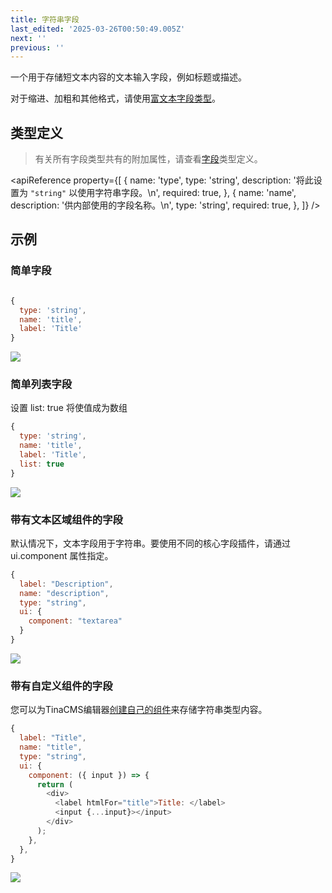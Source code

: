 ```yaml
---
title: 字符串字段
last_edited: '2025-03-26T00:50:49.005Z'
next: ''
previous: ''
---
```


一个用于存储短文本内容的文本输入字段，例如标题或描述。

对于缩进、加粗和其他格式，请使用[富文本字段类型](/docs/reference/types/rich-text)。

## 类型定义

> 有关所有字段类型共有的附加属性，请查看[字段](/docs/reference/fields)类型定义。

<apiReference
  property={[
    {
      name: 'type',
      type: 'string',
      description: '将此设置为 `"string"` 以使用字符串字段。\n',
      required: true,
    },
    {
      name: 'name',
      description: '供内部使用的字段名称。\n',
      type: 'string',
      required: true,
    },
  ]}
/>

## 示例

### 简单字段

```javascript

{
  type: 'string',
  name: 'title',
  label: 'Title'
}
```

![](/img/docs/reference/hello-world.png)

### 简单列表字段

设置 list: true 将使值成为数组

```javascript
{
  type: 'string',
  name: 'title',
  label: 'Title',
  list: true
}
```

![](/img/docs/reference/value-hello-world.png)

### 带有文本区域组件的字段

默认情况下，文本字段用于字符串。要使用不同的核心字段插件，请通过 ui.component 属性指定。

```javascript
{
  label: "Description",
  name: "description",
  type: "string",
  ui: {
    component: "textarea"
  }
}
```

![](/img/docs/reference/description-example.png)

### 带有自定义组件的字段

您可以为TinaCMS编辑器[创建自己的组件](https://tina.io/docs/extending-tina/custom-field-components/)来存储字符串类型内容。

```javascript
{
  label: "Title",
  name: "title",
  type: "string",
  ui: {
    component: ({ input }) => {
      return (
        <div>
          <label htmlFor="title">Title: </label>
          <input {...input}></input>
        </div>
      );
    },
  },
}
```

![](/img/docs/reference/title-hello-body.png)